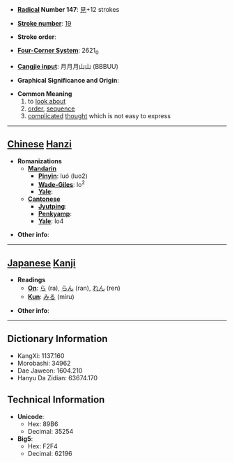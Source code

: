* '''[[Wiktionary:Chinese radical index| Radical]] Number 147''': [[Wiktionary:Chinese radical index 見|見]]+12 strokes

* '''[[Wiktionary:Chinese total strokes index|Stroke number]]''': [[Wiktionary:Chinese total strokes index 19|19]]

* '''Stroke order''': 

* '''[[Wiktionary:Chinese four corner index|Four-Corner System]]''': 2621<sub>0</sub>

* '''[[Wiktionary:Chinese Cangjie index|Cangjie input]]''': 月月月山山 (BBBUU)

* '''Graphical Significance and Origin''': 

* '''Common Meaning'''
*#to [[look about]]
*# [[order]], [[sequence]]
*# [[complicated]] [[thought]] which is not easy to express


----

== [[Chinese]] [[Hanzi]] ==

* '''Romanizations'''
** '''[[Mandarin]]'''
*** '''[[Pinyin]]''': luó (luo2)
*** '''[[Wade-Giles]]''': lo<sup>2</sup>
*** '''[[Yale]]''': 
** '''[[Cantonese]]'''
*** '''[[Jyutping]]''':
*** '''[[Penkyamp]]''': 
*** '''[[Yale]]''': lo4

* '''Other info''': 

----

== [[Japanese]] [[Kanji]] ==

* '''Readings'''
** '''[[On]]''': [[ら]] (ra), [[らん]] (ran), [[れん]] (ren)
** '''[[Kun]]''': [[みる]] (miru)

* '''Other info''':  

----

== Dictionary Information ==

* KangXi: 1137.160
* Morobashi: 34962
* Dae Jaweon: 1604.210
* Hanyu Da Zidian: 63674.170

== Technical Information ==

* '''Unicode''':
** Hex: 89B6
** Decimal: 35254
* '''Big5''':
** Hex: F2F4
** Decimal: 62196